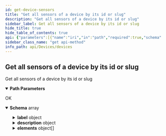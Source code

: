 ```yaml
---
id: get-device-sensors
title: "Get all sensors of a device by its id or slug"
description: "Get all sensors of a device by its id or slug"
sidebar_label: Get all sensors of a device by its id or slug
hide_title: true
hide_table_of_contents: true
api: {"parameters":[{"name":"iri","in":"path","required":true,"schema":{"type":"string"}}],"tags":["deviceSensors"],"operationId":"get-device-sensors","responses":{"200":{"description":"OK","content":{"application/json":{"schema":{"type":"array","items":{"type":"object","properties":{"id":{"type":"integer","description":"the id of the sensor"},"slug":{"type":"string","description":"the slug of the sensor"},"label":{"type":"object","properties":{"id":{"type":"integer","description":"the id of the translationItems that contain the label\n"}}},"description":{"type":"object","properties":{"id":{"type":"integer","description":"the id of the translationItems that contain the description\n"}}},"elements":{"type":"array","items":{"type":"object","description":"the sensorElements of the sensor (phenomena that can be measured with the accuracy and Unit)\n","properties":{"id":{"type":"integer","description":"id of the sensorElement\n"},"accuracy":{"type":"float","description":"the accuracy with which the phenomenon is measured\n"},"sensorId":{"type":"integer","description":"id of the sensor the sensor Element belongs to\n"},"phenomenonId":{"type":"integer","description":"the id of the measured phenomenon\n"},"unitId":{"type":"integer","description":"the id of the unit of the measured phenomenon\n"}}}}}}}}}}},"description":"Get all sensors of a device by its id or slug","method":"get","path":"/devices/{iri}/sensors","servers":[{"url":"https://api.sensors.wiki","description":"Main (production) server"}],"info":{"title":"devices","version":"1.0.0"},"postman":{"name":"Get all sensors of a device by its id or slug","description":{"type":"text/plain"},"url":{"path":["devices",":iri","sensors"],"host":["{{baseUrl}}"],"query":[],"variable":[{"disabled":false,"description":{"content":"(Required) ","type":"text/plain"},"type":"any","value":"","key":"iri"}]},"header":[{"key":"Accept","value":"application/json"}],"method":"GET"}}
sidebar_class_name: "get api-method"
info_path: api/Devices/devices
---
```



## Get all sensors of a device by its id or slug



Get all sensors of a device by its id or slug

<details style={{"marginBottom":"1rem"}} data-collapsed={false} open={true}><summary style={{}}><strong>Path Parameters</strong></summary><div><ul><ParamsItem className={"paramsItem"} param={{"name":"iri","in":"path","required":true,"schema":{"type":"string"}}}></ParamsItem></ul></div></details><div><ApiTabs><TabItem label={"200"} value={"200"}><div>

OK

</div><div><MimeTabs groupId={"mime-type"}><TabItem label={"application/json"} value={"application/json"}><SchemaTabs groupId={"schema-tabs"}><TabItem label={"Schema"} value={"Schema"}><details style={{}} data-collapsed={false} open={true}><summary style={{"textAlign":"left"}}><strong>Schema</strong><span style={{"opacity":"0.6"}}> array</span></summary><div style={{"textAlign":"left","marginLeft":"1rem"}}></div><ul style={{"marginLeft":"1rem"}}><SchemaItem collapsible={false} name={"id"} required={false} schemaDescription={"the id of the sensor"} schemaName={"integer"} qualifierMessage={undefined} defaultValue={undefined}></SchemaItem><SchemaItem collapsible={false} name={"slug"} required={false} schemaDescription={"the slug of the sensor"} schemaName={"string"} qualifierMessage={undefined} defaultValue={undefined}></SchemaItem><SchemaItem collapsible={true} className={"schemaItem"}><details style={{}}><summary style={{}}><strong>label</strong><span style={{"opacity":"0.6"}}> object</span></summary><div style={{"marginLeft":"1rem"}}><SchemaItem collapsible={false} name={"id"} required={false} schemaDescription={"the id of the translationItems that contain the label\n"} schemaName={"integer"} qualifierMessage={undefined} defaultValue={undefined}></SchemaItem></div></details></SchemaItem><SchemaItem collapsible={true} className={"schemaItem"}><details style={{}}><summary style={{}}><strong>description</strong><span style={{"opacity":"0.6"}}> object</span></summary><div style={{"marginLeft":"1rem"}}><SchemaItem collapsible={false} name={"id"} required={false} schemaDescription={"the id of the translationItems that contain the description\n"} schemaName={"integer"} qualifierMessage={undefined} defaultValue={undefined}></SchemaItem></div></details></SchemaItem><SchemaItem collapsible={true} className={"schemaItem"}><details style={{}}><summary style={{}}><strong>elements</strong><span style={{"opacity":"0.6"}}> object[]</span></summary><div style={{"marginLeft":"1rem"}}><SchemaItem collapsible={false} name={"id"} required={false} schemaDescription={"id of the sensorElement\n"} schemaName={"integer"} qualifierMessage={undefined} defaultValue={undefined}></SchemaItem><SchemaItem collapsible={false} name={"accuracy"} required={false} schemaDescription={"the accuracy with which the phenomenon is measured\n"} schemaName={"float"} qualifierMessage={undefined} defaultValue={undefined}></SchemaItem><SchemaItem collapsible={false} name={"sensorId"} required={false} schemaDescription={"id of the sensor the sensor Element belongs to\n"} schemaName={"integer"} qualifierMessage={undefined} defaultValue={undefined}></SchemaItem><SchemaItem collapsible={false} name={"phenomenonId"} required={false} schemaDescription={"the id of the measured phenomenon\n"} schemaName={"integer"} qualifierMessage={undefined} defaultValue={undefined}></SchemaItem><SchemaItem collapsible={false} name={"unitId"} required={false} schemaDescription={"the id of the unit of the measured phenomenon\n"} schemaName={"integer"} qualifierMessage={undefined} defaultValue={undefined}></SchemaItem></div></details></SchemaItem></ul></details></TabItem><TabItem label={"Example (from schema)"} value={"Example (from schema)"}><ResponseSamples responseExample={"[\n  {\n    \"id\": 0,\n    \"slug\": \"string\",\n    \"label\": {\n      \"id\": 0\n    },\n    \"description\": {\n      \"id\": 0\n    },\n    \"elements\": [\n      {\n        \"id\": 0,\n        \"sensorId\": 0,\n        \"phenomenonId\": 0,\n        \"unitId\": 0\n      }\n    ]\n  }\n]"} language={"json"}></ResponseSamples></TabItem></SchemaTabs></TabItem></MimeTabs></div></TabItem></ApiTabs></div>
      